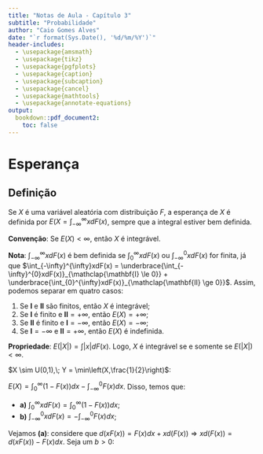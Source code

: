 ```yaml
---
title: "Notas de Aula - Capítulo 3"
subtitle: "Probabilidade"
author: "Caio Gomes Alves"
date: "`r format(Sys.Date(), '%d/%m/%Y')`"
header-includes:
  - \usepackage{amsmath}
  - \usepackage{tikz}
  - \usepackage{pgfplots}
  - \usepackage{caption}
  - \usepackage{subcaption}
  - \usepackage{cancel}
  - \usepackage{mathtools}
  - \usepackage{annotate-equations}
output:
  bookdown::pdf_document2:
    toc: false
---
```


# Esperança

## Definição

::: {.definition}

Se $X$ é uma variável aleatória com distribuição $F$, a esperança de $X$ é definida por $E(X = \int_{-\infty}^{\infty}x dF(x)$, sempre que a integral estiver bem definida.

:::

**Convenção**: Se $E(X) < \infty$, então $X$ é integrável.

**Nota**: $\int_{-\infty}^{\infty}xdF(x)$ é bem definida se $\int_{0}^{\infty}xdF(x)$ ou $\int_{-\infty}^{0}xdF(x)$ for finita, já que $\int_{-\infty}^{\infty}xdF(x) = \underbrace{\int_{-\infty}^{0}xdF(x)}_{\mathclap{\mathbf{I} \le 0}} + \underbrace{\int_{0}^{\infty}xdF(x)}_{\mathclap{\mathbf{II} \ge 0}}$. Assim, podemos separar em quatro casos:

1. Se **I** e **II** são finitos, então $X$ é integrável;
2. Se **I** é finito e $\mathbf{II} = +\infty$, então $E(X) = +\infty$;
3. Se **II** é finito e $\mathbf{I} = -\infty$, então $E(X) = -\infty$;
4. Se $\mathbf{I} = -\infty$ e $\mathbf{II} = +\infty$, então $E(X)$ é indefinida.

**Propriedade**: $E(|X|) = \int |x| dF(x)$. Logo, $X$ é integrável se e somente se $E(|X|) < \infty$.

::: {.example}

$X \sim U(0,1),\; Y = \min\left(X,\frac{1}{2}\right)$:

\begin{align*}
P\left(Y = \frac{1}{2}\right) &= P\left(X > \frac{1}{2}\right) = 1 - F_{X}\left(\frac{1}{2}\right) = 1 - \frac{1}{2} = \frac{1}{2} = P_{Y}\left(Y = \frac{1}{2}\right)\\
E(Y) = \int_{-\infty}^{\infty}ydF(y) &= \int_{0}^{1/2}y.1dy + \frac{1}{2}P_{Y}\left(Y=\frac{1}{2}\right) \\
&= \frac{y^{2}}{2}\bigg{|}_{0}^{1/2} + \frac{1}{4} \\
&= \frac{1}{8} + \frac{1}{2} = \frac{3}{8}
\end{align*}

:::

::: {.proposition}

$E(X) = \int_{0}^{\infty}(1 - F(x))dx - \int_{-\infty}^{0}F(x)dx$. Disso, temos que:

- **a)** $\int_{0}^{\infty}xdF(x) = \int_{0}^{\infty}(1 - F(x))dx$;
- **b)** $\int_{-\infty}^{0}xdF(x) = - \int_{-\infty}^{0}F(x)dx$;

:::


::: {.proof name="Prova"}

Vejamos **(a)**: considere que $d(xF(x)) = F(x)dx + xd(F(x)) \Rightarrow xd(F(x)) = d(xF(x)) - F(x)dx$. Seja um $b > 0$:

\begin{align*}
X=x
\end{align*}

:::
